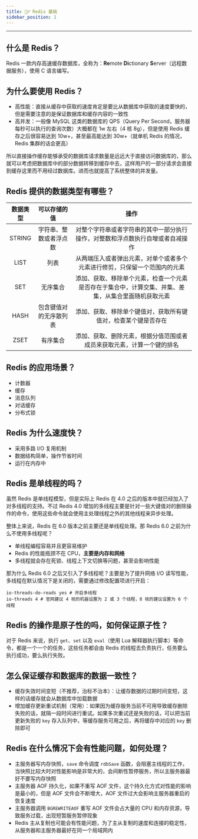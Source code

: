 ```yaml
---
title: 🙇‍♂️ Redis 基础
sidebar_position: 1
---
```


----
  
## 什么是 Redis？

Redis 一款内存高速缓存数据库，全称为：**Re**mote **Di**ctionary **S**erver（远程数据服务），使用 C 语言编写。

## 为什么要使用 Redis？

- 高性能：直接从缓存中获取的速度肯定是要比从数据库中获取的速度要快的，但是需要注意的是保证数据库和缓存内容的一致性
- 高并发：一般像 MySQL 这类的数据库的 QPS（Query Per Second，服务器每秒可以执行的查询次数）大概都在 1w 左右（4 核 8g），但是使用 Redis 缓存之后很容易达到 10w+，甚至最高能达到 30w+（就单机 Redis 的情况，Redis 集群的话会更高）

所以直接操作缓存能够承受的数据库请求数量是远远大于直接访问数据库的，那么就可以考虑把数据库中的部分数据转移到缓存中去，这样用户的一部分请求会直接到缓存这里而不用经过数据库。进而也就提高了系统整体的并发量。

## Redis 提供的数据类型有哪些？

| 数据类型 | 可以存储的值 | 操作 |
| :---: | :---: | :---: |
| STRING | 字符串、整数或者浮点数 | 对整个字符串或者字符串的其中一部分执行操作，对整数和浮点数执行自增或者自减操作 |
| LIST | 列表 | 从两端压入或者弹出元素，对单个或者多个元素进行修剪，只保留一个范围内的元素 |
| SET | 无序集合 | 添加、获取、移除单个元素，检查一个元素是否存在于集合中，计算交集、并集、差集，从集合里面随机获取元素 |
| HASH | 包含键值对的无序散列表 | 添加、获取、移除单个键值对，获取所有键值对，检查某个键是否存在 |
| ZSET | 有序集合 | 添加、获取、删除元素，根据分值范围或者成员来获取元素，计算一个键的排名 |

## Redis 的应用场景？

- 计数器
- 缓存
- 消息队列
- 对话缓存
- 分布式锁

## Redis 为什么速度快？

- 采用多路 I/O 复用机制
- 数据结构简单，操作节省时间
- 运行在内存中

## Redis 是单线程的吗？

虽然 Redis 是单线程模型，但是实际上 Redis 在 4.0 之后的版本中就已经加入了对多线程的支持。不过 Redis 4.0 增加的多线程主要是针对一些大键值对的删除操作的命令，使用这些命令就会使用主处理线程之外的其他线程来异步处理。

整体上来说，Redis 在 6.0 版本之前主要还是单线程处理。那 Redis 6.0 之前为什么不使用多线程呢？

- 单线程编程容易并且更容易维护
- Redis 的性能瓶颈不在 CPU，**主要是内存和网络**
- 多线程就会存在死锁、线程上下文切换等问题，甚至会影响性能

那为什么 Redis 6.0 之后又引入了多线程呢？主要是为了提升网络 I/O 读写性能，多线程在默认情况下是关闭的，需要通过修改配置项进行开启：

```text
io-threads-do-reads yes # 开启多线程
io-threads 4 # 官网建议 4 核的机器设置为 2 或 3 个线程，8 核的建议设置为 6 个线程
```

## Redis 的操作是原子性的吗，如何保证原子性？

对于 Redis 来说，执行 `get`、`set` 以及 `eval`（使用 Lua 解释器执行脚本）等命令，都是一个一个的任务，这些任务都会由 Redis 的线程去负责执行，任务要么执行成功，要么执行失败。

## 怎么保证缓存和数据库的数据一致性？

- 缓存失效时间变短（不推荐，治标不治本）：让缓存数据的过期时间变短，这样的话缓存就会从数据库中加载数据
- 增加缓存更新重试机制（常用）：如果因为缓存服务当前不可用导致缓存删除失败的话，就隔一段时间进行重试。如果多次重试还是失败的话，可以把当前更新失败的 `key` 存入队列中，等缓存服务可用之后，再将缓存中对应的 `key` 删除即可

## Redis 在什么情况下会有性能问题，如何处理？

- 主服务器写内存快照，`save` 命令调度 `rdbSave` 函数，会阻塞主线程的工作，当快照比较大时对性能影响是非常大的，会间断性暂停服务，所以主服务器最好不要写内存快照
- 主服务器 AOF 持久化，如果不重写 AOF 文件，这个持久化方式对性能的影响是最小的，但是 AOF 文件会不断增大，AOF 文件过大会影响主服务器重启的恢复速度
- 主服务器调用 `BGREWRITEAOF` 重写 AOF 文件会占大量的 CPU 和内存资源，导致服务过载，出现短暂服务暂停现象
- Redis 主从复制也可能会有性能问题，为了主从复制的速度和连接的稳定性，从服务器和主服务器最好在同一个局域网内
